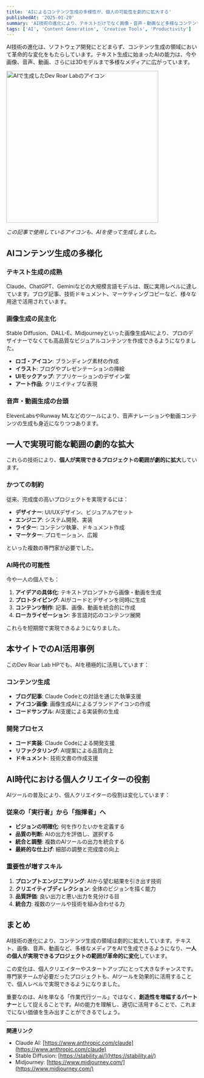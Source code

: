 ```yaml
---
title: 'AIによるコンテンツ生成の多様性が、個人の可能性を劇的に拡大する'
publishedAt: '2025-01-20'
summary: 'AI技術の進化により、テキストだけでなく画像・音声・動画など多様なコンテンツ生成が可能になり、一人で実現できる範囲が革命的に変化している'
tags: ['AI', 'Content Generation', 'Creative Tools', 'Productivity']
---
```


AI技術の進化は、ソフトウェア開発にとどまらず、コンテンツ生成の領域において革命的な変化をもたらしています。テキスト生成に始まったAIの能力は、今や画像、音声、動画、さらには3Dモデルまで多様なメディアに広がっています。

<picture>
  <source srcSet="/images/ai-generated-icon.avif" type="image/avif" />
  <source srcSet="/images/ai-generated-icon.webp" type="image/webp" />
  <img src="/images/ai-generated-icon.png" alt="AIで生成したDev Roar Labのアイコン" width="400" height="400" style={{ maxWidth: '100%', height: 'auto' }} />
</picture>

_この記事で使用しているアイコンも、AIを使って生成しました。_

## AIコンテンツ生成の多様化

### テキスト生成の成熟

Claude、ChatGPT、Geminiなどの大規模言語モデルは、既に実用レベルに達しています。ブログ記事、技術ドキュメント、マーケティングコピーなど、様々な用途で活用されています。

### 画像生成の民主化

Stable Diffusion、DALL-E、Midjourneyといった画像生成AIにより、プロのデザイナーでなくても高品質なビジュアルコンテンツを作成できるようになりました。

- **ロゴ・アイコン**: ブランディング素材の作成
- **イラスト**: ブログやプレゼンテーションの挿絵
- **UIモックアップ**: アプリケーションのデザイン案
- **アート作品**: クリエイティブな表現

### 音声・動画生成の台頭

ElevenLabsやRunway MLなどのツールにより、音声ナレーションや動画コンテンツの生成も身近になりつつあります。

## 一人で実現可能な範囲の劇的な拡大

これらの技術により、**個人が実現できるプロジェクトの範囲が劇的に拡大**しています。

### かつての制約

従来、完成度の高いプロジェクトを実現するには：

- **デザイナー**: UI/UXデザイン、ビジュアルアセット
- **エンジニア**: システム開発、実装
- **ライター**: コンテンツ執筆、ドキュメント作成
- **マーケター**: プロモーション、広報

といった複数の専門家が必要でした。

### AI時代の可能性

今や一人の個人でも：

1. **アイデアの具体化**: テキストプロンプトから画像・動画を生成
2. **プロトタイピング**: AIがコードとデザインを同時に生成
3. **コンテンツ制作**: 記事、画像、動画を統合的に作成
4. **ローカライゼーション**: 多言語対応のコンテンツ展開

これらを短期間で実現できるようになりました。

## 本サイトでのAI活用事例

このDev Roar Lab HPでも、AIを積極的に活用しています：

### コンテンツ生成

- **ブログ記事**: Claude Codeとの対話を通じた執筆支援
- **アイコン画像**: 画像生成AIによるブランドアイコンの作成
- **コードサンプル**: AI支援による実装例の生成

### 開発プロセス

- **コード実装**: Claude Codeによる開発支援
- **リファクタリング**: AI提案による品質向上
- **ドキュメント**: 技術文書の作成支援

## AI時代における個人クリエイターの役割

AIツールの普及により、個人クリエイターの役割は変化しています：

### 従来の「実行者」から「指揮者」へ

- **ビジョンの明確化**: 何を作りたいかを定義する
- **品質の判断**: AIの出力を評価し、選択する
- **統合と調整**: 複数のAIツールの出力を統合する
- **最終的な仕上げ**: 細部の調整と完成度の向上

### 重要性が増すスキル

1. **プロンプトエンジニアリング**: AIから望む結果を引き出す技術
2. **クリエイティブディレクション**: 全体のビジョンを描く能力
3. **品質評価**: 良い出力と悪い出力を見分ける目
4. **統合力**: 複数のツールや技術を組み合わせる力

## まとめ

AI技術の進化により、コンテンツ生成の領域は劇的に拡大しています。テキスト、画像、音声、動画など、多様なメディアをAIで生成できるようになり、**一人の個人が実現できるプロジェクトの範囲が革命的に変化**しています。

この変化は、個人クリエイターやスタートアップにとって大きなチャンスです。専門家チームが必要だったプロジェクトも、AIツールを効果的に活用することで、個人レベルで実現できるようになりました。

重要なのは、AIを単なる「作業代行ツール」ではなく、**創造性を増幅するパートナー**として捉えることです。AIの能力を理解し、適切に活用することで、これまでにない価値を生み出すことができるでしょう。

---

**関連リンク**

- Claude AI: [https://www.anthropic.com/claude](https://www.anthropic.com/claude)
- Stable Diffusion: [https://stability.ai/](https://stability.ai/)
- Midjourney: [https://www.midjourney.com/](https://www.midjourney.com/)
